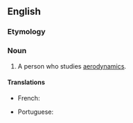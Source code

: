 ==English==

===Etymology===
{{suffix|en|aerodynamic|ist}}

===Noun===
{{en-noun}}

# A person who studies [[aerodynamics]].

====Translations====
{{trans-top|person who studies aerodynamics}}
* French: {{t+|fr|aérodynamicien|m}}
{{trans-mid}}
* Portuguese: {{t|pt|aerodinamicista|m-f}}
{{trans-bottom}}